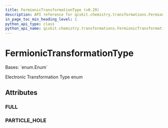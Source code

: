 ```yaml
---
title: FermionicTransformationType (v0.29)
description: API reference for qiskit.chemistry.transformations.FermionicTransformationType in qiskit v0.29
in_page_toc_min_heading_level: 1
python_api_type: class
python_api_name: qiskit.chemistry.transformations.FermionicTransformationType
---
```


# FermionicTransformationType

<Class id="qiskit.chemistry.transformations.FermionicTransformationType" isDedicatedPage={true} github="https://github.com/qiskit-community/qiskit-aqua/tree/stable/0.9/qiskit/chemistry/transformations/fermionic_transformation.py" signature="FermionicTransformationType(value)" modifiers="class">
  Bases: `enum.Enum`

  Electronic Transformation Type enum

  ## Attributes

  ### FULL

  <Attribute id="qiskit.chemistry.transformations.FermionicTransformationType.FULL" attributeValue="'full'" />

  ### PARTICLE\_HOLE

  <Attribute id="qiskit.chemistry.transformations.FermionicTransformationType.PARTICLE_HOLE" attributeValue="'particle_hole'" />
</Class>


